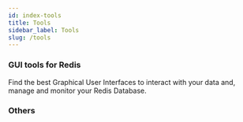 ```yaml
---
id: index-tools
title: Tools
sidebar_label: Tools
slug: /tools
---
```



### GUI tools for Redis

Find the best Graphical User Interfaces to interact with your data and, manage and monitor your Redis Database.

<div class="row">

 <div class="col">
    <RedisCard 
        title="RedisInsight" 
        description="RedisInsight provides an intuitive and efficient GUI for Redis" 
        page="https://redislabs.com/redis-enterprise/redis-insight/"
        />
 </div>
 
 <div class="col">
    <RedisCard 
        title="Redis Data Source for Grafana" 
        description="The Redis Data Source for Grafana allows users to connect to the Redis and build Grafana dashboards." 
        page="https://github.com/RedisGrafana/grafana-redis-datasource"
        />
 </div>

</div>


<div class="row">

 <div class="col">
    <RedisCard 
        title="RDM" 
        description="Cross-platform open source database management" 
        page="https://www.rdm.dev/"
        />
 </div>


 <div class="col">
    <RedisCard 
        title="Redsmin" 
        description="Redsmin offers a real-time, atomic, performant administration and monitoring interface for Redis." 
        page="https://www.redsmin.com/"
        />
 </div>

</div>

### Others

<div class="row">

 <div class="col">
    <RedisCard 
        title="RIOT - Get data in and out of Redis" 
        description="Redis Input/Output Tools (RIOT) is a set of import/export command line utilities for Redis" 
        page="https://github.com/redis-developer/riot"
        />
 </div>
 
 <div class="col">
    <RedisCard 
        title="Memtier Benchmark" 
        description="memtier_benchmark is a command line load generation and bechmarking tool developed by Redis Labs." 
        page="https://github.com/RedisLabs/memtier_benchmark"
        />
 </div>

</div>

<div class="row">

 <div class="col">
    <RedisCard 
        title="RediSearch plugin for Wordpress" 
        description="Use RediSearch to power your Wordpress Search capabilities." 
        page="https://wordpress.org/plugins/redisearch/"
        />
 </div>
 
 <div class="col">
     <RedisCard 
        title="Redis Sitesearch" 
        description="redis-sitesearch is a package that indexes web sites into RediSearch." 
        page="https://github.com/redislabs-training/redis-sitesearch"
        />
</div>

<div class="row">

</div>

</div>

<div class="row">

 <div class="col">
    <RedisCard 
        title="Redis MONITOR command" 
        description="Useful command to capture command processed by Redis Server" 
        page="https://redis.io/commands/monitor"
        />
 </div>
 
 <div class="col">
 </div>
</div>
